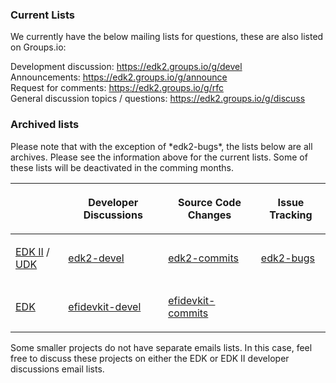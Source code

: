 === Current Lists ===
We currently have the below mailing lists for questions, these are also listed on Groups.io:

Development discussion: https://edk2.groups.io/g/devel<br />
Announcements: https://edk2.groups.io/g/announce<br />
Request for comments: https://edk2.groups.io/g/rfc<br />
General discussion topics / questions: https://edk2.groups.io/g/discuss<br />

=== Archived lists ===
Please note that with the exception of *edk2-bugs*, the lists below are all archives. Please see the information above for the current lists. Some of these lists will be deactivated in the comming months.

{| class="wikitable"
! !! Developer Discussions !! Source Code Changes !! Issue Tracking
|-
| [http://www.tianocore.org/edk2/ EDK II] / [http://www.tianocore.org/udk2014/ UDK]
| [https://lists.01.org/mailman/listinfo/edk2-devel edk2-devel]
| [https://lists.sourceforge.net/lists/listinfo/edk2-commits edk2-commits]
| [https://lists.01.org/mailman/listinfo/edk2-bugs edk2-bugs]
|-
| [[EDK]]
| [https://lists.sourceforge.net/lists/listinfo/efidevkit-devel efidevkit-devel]
| [https://lists.sourceforge.net/lists/listinfo/efidevkit-commits efidevkit-commits]
|}

Some smaller projects do not have separate emails lists.  In this case, feel free to discuss these projects on either the EDK or EDK II developer discussions email lists.
